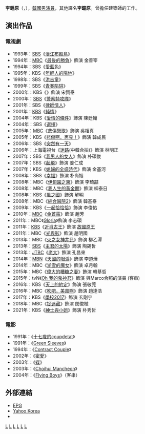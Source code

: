 {{藝人
|姓名 = 李鍾原
|類型 = 男演員
|圖片 = 
|圖片尺寸 =  
|圖片簡介 = 
|本名 = 
|外文名 = 이종원
|外文 = ko
|羅馬拼音 = Lee Jong Won
|英文名 =
|暱稱 =
|其他藝名 = 
|國籍 = {{KOR}}
|出生日期 = {{birth_date_and_age|1969|9|25}}
|出生地點 = {{KOR}}[[全羅南道|全羅南道]][[羅州市|羅州市]]
|宗教信仰 = 
|語言 = [[韓語|韓語]]
|職業 = [[演員|演員]]
|教育程度 = [[檀國大學|檀國大學]]土木工程學系肄業
|配偶  = 
|出道作 = 《漢江布穀鳥》
|出道日期 = 1988年
|代表作 = 
|活躍年代 = 1988年至今
|唱片公司 = 
|經紀公司 = 
|相關團體 = 
|網站 = 
|IMDb = 1067170
}}

'''李鍾原'''（{{lang-ko|'''이종원'''}}，{{bd|1969年|9月25日|catIdx=L李}}），[[韓國|韓國]][[演員|男演員]]，其他譯名'''李鐘原'''。曾擔任建築師的工作。

== 演出作品 ==
=== 電視劇 ===
*1993年：[[SBS_(韓國)|SBS]]《[[漢江布穀鳥|漢江布穀鳥]]》
*1994年：[[文化廣播_(韓國)|MBC]]《[[最後的勝負|最後的勝負]]》飾演 金善宰
*1994年：SBS《[[愛藍色|愛藍色]]》
*1995年：KBS《[[年輕人的陽地|年輕人的陽地]]》
*1998年：SBS《[[洪吉童_(1998年電視劇)|洪吉童]]》
*1999年：SBS《[[青春陷阱|青春陷阱]]》
*2000年：KBS《{{link-ko|小蓋子|꼭지}}》飾演 宋賢泰
*2000年：[[SBS_(韓國)|SBS]]《[[警察特攻隊|警察特攻隊]]》
*2001年：SBS《[[律師情人|律師情人]]》
*2001年：[[韓國放送公社|KBS]]《[[純情|純情]]》
*2004年：KBS《[[愛情的條件|愛情的條件]]》飾演 陳廷翰
*2004年：SBS《[[選擇_(電視劇)|選擇]]》
*2005年：[[文化廣播_(韓國)|MBC]]《[[悲傷戀歌|悲傷戀歌]]》飾演 吳相真
*2005年：KBS《[[悲傷啊，再見！|悲傷啊，再見！]]》飾演 韓成民
*2006年：SBS《[[突然有一天|突然有一天]]》
*2006年：上海電視台《[[迷路|迷路]](中韓合拍)》飾演 林明正
*2007年：SBS《[[我男人的女人|我男人的女人]]》飾演 朴碩俊
*2007年：SBS《[[起飛_(韓國連續劇)|起飛]]》飾演 姜仁成
*2007年：KBS《[[媳婦的全盛時代|媳婦的全盛時代]]》飾演 金基河
*2008年：SBS《[[幸福_(電視劇)|幸福]]》飾演 朴尚旭
*2008年：MBC《[[伊甸園之東|伊甸園之東]]》飾演 李琦喆
*2008年：MBC《[[我人生的黃金期|我人生的黃金期]]》飾演 柳泰日
*2008年：KBS《[[風之國|風之國]]》飾演 解明
*2008年：MBC《[[綜合醫院2|綜合醫院2]]》飾演 韓基泰
*2009年：KBS《[[一起恰恰恰|一起恰恰恰]]》飾演 李俊佑
*2010年：[[文化廣播_(韓國)|MBC]]《[[金首露_(電視劇)|金首露]]》飾演 趙芳
*2011年：MBC《[[Gloria|Gloria]]》飾演 李志碩
*2011年：[[韓國放送公社|KBS]]《[[近肖古王_(電視劇)|近肖古王]]》飾演 [[故國原王|故國原王]]
*2011年：MBC《[[光與影|光與影]]》飾演 趙明國
*2013年：MBC《[[火之女神井兒|火之女神井兒]]》飾演 柳乙潭
*2013年：[[SBS_(韓國)|SBS]]《[[主君的太陽|主君的太陽]]》飾演 陶錫哲
*2013年：[[JTBC|JTBC]]《[[老大_(電視劇)|老大]]》飾演 孔昌來
*2014年：[[MBN|MBN]]《[[天國的眼淚|天國的眼淚]]》飾演 李道燁
*2014年：MBC《[[湔雪的魔女|湔雪的魔女]]》飾演 卓月翰
*2015年：MBC《[[偉大的糟糠之妻|偉大的糟糠之妻]]》飾演 韓基哲
*2015年：tvN《[[Oh_我的鬼神君|Oh 我的鬼神君]]》飾演 與Marco合照的演員 (客串)
*2016年：KBS《[[天上的約定|天上的約定]]》飾演 張敬莞
*2016年：MBC《[[吹吧，美風啊|吹吧，美風啊]]》飾演 趙達浩
*2017年：KBS《[[學校2017|學校2017]]》飾演 玄剛宇
*2018年：MBC《[[捉迷藏_(韓國電視劇)|捉迷藏]]》飾演 閔俊植
*2021年：KBS《[[紳士與小姐|紳士與小姐]]》飾演 朴秀哲

=== 電影 ===
*1991年：《[[十七歲的coupdetat|十七歲的coupdetat]]》
*1991年：《[[Green_Sleeves|Green Sleeves]]》
*1994年：《[[Contract_Couple|Contract Couple]]》
*2002年：《[[密愛|密愛]]》
*2003年：《[[蝶_(電影)|蝶]]》
*2003年：《[[Choihui_Mancheon|Choihui Mancheon]]》
*2004年：《[[Flying_Boys|Flying Boys]]》（客串）

== 外部連結 ==
*[https://web.archive.org/web/20070831011914/http://epg.epg.co.kr/Star/Profile/index.asp?actor_id=69 EPG] {{ko icon}}
*[http://kr.search.yahoo.com/search?p=%C5%C5%B7%B1%C6%AE+%C0%CC%C1%BE%BF%F8+&fr=fr_iy Yahoo Korea] {{ko icon}}
*{{imdb name|1067170}}

[[Category:韓國電視演員|L]]
[[Category:韓國電影演員|L]]
[[Category:檀國大學校友|L]]
[[Category:全羅南道出身人物|L]]
[[Category:羅州市出身人物|L]]
[[Category:李姓|L]]